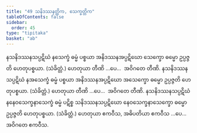 ```yaml
---
title: "49 သနိဒဿနတ္တိက, သေက္ခတ္တိက"
tableOfContents: false
sidebar:
  order: 45
type: "tipitaka"
basket: "ab"
---
```



<DynamicBreadcrumb />

<Division number="58">

<Paragraph number="183">
နသနိဒဿနသပ္ပဋိဃံ နသေက္ခံ ဓမ္မံ ပစ္စယာ အနိဒဿနအပ္ပဋိဃော သေက္ခော ဓမ္မော ဥပ္ပဇ္ဇတိ ဟေတုပစ္စယာ. (သံခိတ္တံ.) ဟေတုယာ တီဏိ …ပေ…  အဝိဂတေ တီဏိ.
</Paragraph>

<Paragraph number="184">
နသနိဒဿနသပ္ပဋိဃံ နအသေက္ခံ ဓမ္မံ ပစ္စယာ အနိဒဿနအပ္ပဋိဃော အသေက္ခော ဓမ္မော ဥပ္ပဇ္ဇတိ ဟေတုပစ္စယာ. (သံခိတ္တံ.) ဟေတုယာ တီဏိ …ပေ…  အဝိဂတေ တီဏိ.
</Paragraph>

<Paragraph number="185">
နသနိဒဿနသပ္ပဋိဃံ နနေဝသေက္ခနာသေက္ခံ ဓမ္မံ ပဋိစ္စ သနိဒဿနသပ္ပဋိဃော နေဝသေက္ခနာသေက္ခော ဓမ္မော ဥပ္ပဇ္ဇတိ ဟေတုပစ္စယာ. (သံခိတ္တံ.) ဟေတုယာ ဧကဝီသ, အဓိပတိယာ ဧကဝီသ …ပေ…  အဝိဂတေ ဧကဝီသ.
</Paragraph>
</Division>